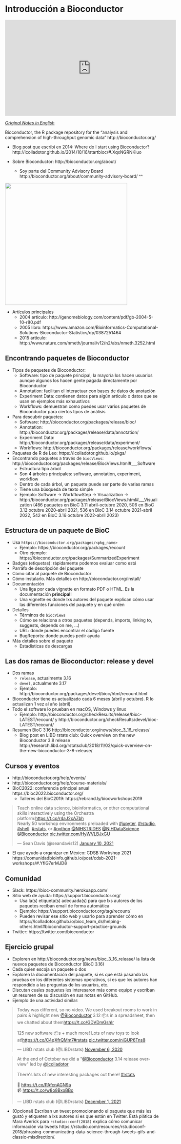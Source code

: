 # Introducción a Bioconductor

<iframe width="560" height="315" src="https://www.youtube.com/embed/c0Ch_sXiGDQ" frameborder="0" allow="accelerometer; autoplay; clipboard-write; encrypted-media; gyroscope; picture-in-picture" allowfullscreen></iframe>

[_Original Notes in English_](https://docs.google.com/document/d/1VZ4dOesHjbWhrvSIXO8Ne1Qk4ZdGEhAySNviZOHPqjI/edit?usp=sharing)

Bioconductor, the R package repository for the “analysis and comprehension of high-throughput genomic data” http://bioconductor.org/

* Blog post que escribí en 2014: Where do I start using Bioconductor? http://lcolladotor.github.io/2014/10/16/startbioc/#.XqxNGRNKiuo

* Sobre Bioconductor: http://bioconductor.org/about/
    - Soy parte del Community Advisory Board http://bioconductor.org/about/community-advisory-board/ ^^
    
<img src="http://bioconductor.org/images/cab/cab.png" width="400px" />

* Artículos principales
    - 2004 artículo: http://genomebiology.com/content/pdf/gb-2004-5-10-r80.pdf
    - 2005 libro: https://www.amazon.com/Bioinformatics-Computational-Solutions-Bioconductor-Statistics/dp/0387251464
    - 2015 artículo: http://www.nature.com/nmeth/journal/v12/n2/abs/nmeth.3252.html

## Encontrando paquetes de Bioconductor

* Tipos de paquetes de Bioconductor:
    - Software: tipo de paquete principal; la mayoría los hacen usuarios aunque algunos los hacen gente pagada directamente por Bioconductor
    - Annotation: facilitan el interactuar con bases de datos de anotación
    - Experiment Data: contienen datos para algún artículo o datos que se usan en ejemplos más exhaustivos
    - Workflows: demuestran como puedes usar varios paquetes de Bioconductor para ciertos tipos de análisis
* Para descubrir paquetes:
     - Software: http://bioconductor.org/packages/release/bioc/
     - Annotation: http://bioconductor.org/packages/release/data/annotation/
     - Experiment Data: http://bioconductor.org/packages/release/data/experiment/
     - Workflows: http://bioconductor.org/packages/release/workflows/
* Paquetes de R de Leo: https://lcolladotor.github.io/pkgs/
* Encontrando paquetes a través de `biocViews`: http://bioconductor.org/packages/release/BiocViews.html#___Software
    - Estructura tipo árbol
    - Son 4 árboles principales: software, annotation, experiment, workflow
    - Dentro de cada árbol, un paquete puede ser parte de varias ramas
    - Tiene una búsqueda de texto simple
    - Ejemplo: Software → WorkflowStep → Visualization → http://bioconductor.org/packages/release/BiocViews.html#___Visualization (486 paquetes en BioC 3.11 abril-octubre 2020, 506 en BioC 3.12 octubre 2020-abril 2021, 536 en BioC 3.14 octubre 2021-abril 2022, 542 en BioC 3.16 octubre 2022-abril 2023)


## Estructura de un paquete de BioC

* Usa `https://bioconductor.org/packages/<pkg_name>`
    - Ejemplo: https://bioconductor.org/packages/recount
    - Otro ejemplo: https://bioconductor.org/packages/SummarizedExperiment
* Badges (etiquetas): rápidamente podemos evaluar como está
* Parráfo de descripción del paquete
* Cómo citar al paquete de Bioconductor
* Cómo instalarlo. Más detalles en http://bioconductor.org/install/
* Documentación
    - Una líga por cada vignette en formato PDF o HTML. Es la documentación **principal**!
    - Una vignette es donde lxs autores del paquete explican cómo usar las diferentes funciones del paquete y en qué orden
* Detalles
    - Términos de `biocViews`
    - Cómo se relaciona a otros paquetes (depends, imports, linking to, suggests, depends on me, ...)
    - URL: donde puedes encontrar el código fuente
    - BugReports: donde puedes pedir ayuda
* Más detalles sobre el paquete
    - Estadísticas de descargas

## Las dos ramas de Bioconductor: release y devel

* Dos ramas
    - `release`, actualmente 3.16
    - `devel`, actualmente 3.17
    - Ejemplo: http://bioconductor.org/packages/devel/bioc/html/recount.html
* Bioconductor tiene es actualizado cada 6 meses (abril y octubre). R lo actualizan 1 vez al año (abril).
* Todo el software lo prueban en macOS, Windows y linux
    - Ejemplo: http://bioconductor.org/checkResults/release/bioc-LATEST/recount/ y http://bioconductor.org/checkResults/devel/bioc-LATEST/recount/
* Resumen BioC 3.16 http://bioconductor.org/news/bioc_3_16_release/
    - Blog post en LIBD rstats club: Quick overview on the new Bioconductor 3.8 release http://research.libd.org/rstatsclub/2018/11/02/quick-overview-on-the-new-bioconductor-3-8-release/


## Cursos y eventos

* http://bioconductor.org/help/events/
* http://bioconductor.org/help/course-materials/
* BioC2022: conferencia principal anual https://bioc2022.bioconductor.org/
    - Talleres del BioC2019: https://rebrand.ly/biocworkshops2019

<blockquote class="twitter-tweet"><p lang="en" dir="ltr">Teach online data science, bioinformatics, or other computational skills interactively using the Orchestra platform:<a href="https://t.co/r4aJ2xAZbh">https://t.co/r4aJ2xAZbh</a> <br>Nearly 50 workshop environments preloaded with <a href="https://twitter.com/hashtag/jupyter?src=hash&amp;ref_src=twsrc%5Etfw">#jupyter</a>, <a href="https://twitter.com/hashtag/rstudio?src=hash&amp;ref_src=twsrc%5Etfw">#rstudio</a>, <a href="https://twitter.com/hashtag/shell?src=hash&amp;ref_src=twsrc%5Etfw">#shell</a>. <a href="https://twitter.com/hashtag/rstats?src=hash&amp;ref_src=twsrc%5Etfw">#rstats</a>, or <a href="https://twitter.com/hashtag/python?src=hash&amp;ref_src=twsrc%5Etfw">#python</a>.<a href="https://twitter.com/NIHSTRIDES?ref_src=twsrc%5Etfw">@NIHSTRIDES</a> <a href="https://twitter.com/NIHDataScience?ref_src=twsrc%5Etfw">@NIHDataScience</a> <a href="https://twitter.com/Bioconductor?ref_src=twsrc%5Etfw">@Bioconductor</a> <a href="https://t.co/HyWVLBJxGU">pic.twitter.com/HyWVLBJxGU</a></p>&mdash; Sean Davis (@seandavis12) <a href="https://twitter.com/seandavis12/status/1348291911090626560?ref_src=twsrc%5Etfw">January 10, 2021</a></blockquote> <script async src="https://platform.twitter.com/widgets.js" charset="utf-8"></script>

* El que ayudo a organizar en México: CDSB Workshop 2021 https://comunidadbioinfo.github.io/post/cdsb-2021-workshops/#.YflG7erMJD8



## Comunidad

* Slack: https://bioc-community.herokuapp.com/
* Sitio web de ayuda: https://support.bioconductor.org/
    - Usa la(s) etiqueta(s) adecuada(s) para que lxs autores de los paquetes reciban email de forma automática
    - Ejemplo: https://support.bioconductor.org/tag/recount/
    - Pueden revisar ese sitio web y usarlo para aprender cómo en https://lcolladotor.github.io/bioc_team_ds/helping-others.html#bioconductor-support-practice-grounds
* Twitter: https://twitter.com/bioconductor
  
  
## Ejercicio grupal

* Exploren en http://bioconductor.org/news/bioc_3_16_release/ la lista de nuevos paquetes de Bioconductor (BioC 3.16)
* Cada quien escoja un paquete o dos
* Exploren la documentación del paquete, si es que está pasando las pruebas en los diferentes sistemas operativos, si es que lxs autores han respondido a las preguntas de lxs usuarixs, etc.
* Discutan cuales paquetes les interesaron más como equipo y escriban un resumen de su discusión en sus notas en GitHub.
* Ejemplo de una actividad similar:

<blockquote class="twitter-tweet"><p lang="en" dir="ltr">Today was different, so no video. We used breakout rooms to work in pairs &amp; highlight new <a href="https://twitter.com/Bioconductor?ref_src=twsrc%5Etfw">@Bioconductor</a> 3.12 📦s in a spreadsheet, then we chatted about them<a href="https://t.co/GDVDmGshIr">https://t.co/GDVDmGshIr</a><br><br>125 new software 📦s + much more! Lots of new toys to look at!<a href="https://t.co/C4qXfrQMm7">https://t.co/C4qXfrQMm7</a><a href="https://twitter.com/hashtag/rstats?src=hash&amp;ref_src=twsrc%5Etfw">#rstats</a> <a href="https://t.co/niGUP6Tns8">pic.twitter.com/niGUP6Tns8</a></p>&mdash; LIBD rstats club (@LIBDrstats) <a href="https://twitter.com/LIBDrstats/status/1324861604488503300?ref_src=twsrc%5Etfw">November 6, 2020</a></blockquote> <script async src="https://platform.twitter.com/widgets.js" charset="utf-8"></script>

<blockquote class="twitter-tweet"><p lang="en" dir="ltr">At the end of October we did a &quot;<a href="https://twitter.com/Bioconductor?ref_src=twsrc%5Etfw">@Bioconductor</a> 3.14 release overview&quot; led by <a href="https://twitter.com/lcolladotor?ref_src=twsrc%5Etfw">@lcolladotor</a><br><br>There&#39;s lots of new interesting packages out there! <a href="https://twitter.com/hashtag/rstats?src=hash&amp;ref_src=twsrc%5Etfw">#rstats</a><br><br>📔 <a href="https://t.co/PAfcnAGN9a">https://t.co/PAfcnAGN9a</a><br>📹 <a href="https://t.co/w8o8BxoBBo">https://t.co/w8o8BxoBBo</a></p>&mdash; LIBD rstats club (@LIBDrstats) <a href="https://twitter.com/LIBDrstats/status/1466104192682975232?ref_src=twsrc%5Etfw">December 1, 2021</a></blockquote> <script async src="https://platform.twitter.com/widgets.js" charset="utf-8"></script>

* (Opcional) Escriban un tweet promocionando el paquete que más les gustó y etiqueten a lxs autores si es que están en Twitter. Está plática de Mara Averick para `rstudio::conf(2018)` explica cómo comunicar información vía tweets https://rstudio.com/resources/rstudioconf-2018/phrasing-communicating-data-science-through-tweets-gifs-and-classic-misdirection/.

